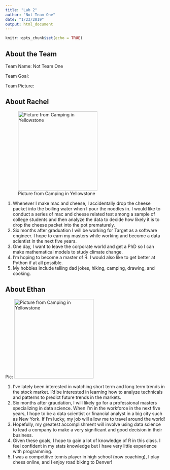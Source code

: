 ```yaml
---
title: "Lab 2"
author: "Not Team One"
date: "1/23/2019"
output: html_document
---
```


```r
knitr::opts_chunk$set(echo = TRUE)
```

## About the Team

Team Name: Not Team One

Team Goal:

Team Picture: 

## About Rachel

![Picture from Camping in Yellowstone](images/RachelM.jpeg){width=250px}

1. Whenever I make mac and cheese, I accidentally drop the cheese packet into the boiling water when I pour the noodles in. I would like to conduct a series of mac and cheese related test among a sample of college students and then analyze the data to decide how likely it is to drop the cheese packet into the pot prematurely.  
2. Six months after graduation I will be working for Target as a software engineer. I hope to earn my masters while working and become a data scientist in the next five years.
3. One day, I want to leave the corporate world and get a PhD so I can make mathematical models to study climate change. 
4. I'm hoping to become a master of R. I would also like to get better at Python if at all possible. 
5. My hobbies include telling dad jokes, hiking, camping, drawing, and cooking. 

## About Ethan
Pic: ![Picture from Camping in Yellowstone](images/IMG_1929.JPG){width=250px}

1. I've lately been interested in watching short term and long term trends in the stock market.  I'd be interested in learning how to analyze technicals and patterns to predict future trends in the markets.
2. Six months after graudation, I will likely go for a professional masters specializing in data science.  When I'm in the workforce in the next five years, I hope to be a data scientist or financial analyst in a big city such as New York.  If I'm lucky, my job will allow me to travel around the world!
3. Hopefully, my greatest accomplishment will involve using data science to lead a company to make a very significant and good decision in their business.
4. Given these goals, I hope to gain a lot of knowledge of R in this class.  I feel confident in my stats knowledge but I have very little experience with programming.
5. I was a competitive tennis player in high school (now coaching), I play chess online, and I enjoy road biking to Denver!
